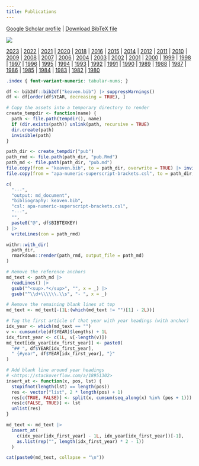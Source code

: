 ```yaml
---
title: Publications
---
```


<!-- After the .bib file is updated, knit this Rmd to update publications.html, then commit and push both the .bib and .html -->

[Google Scholar profile](https://scholar.google.com/citations?user=P5Rt1VEAAAAJ&hl=en) | [Download BibTeX file](https://keaven.github.io/keaven.bib)

![](/images/wordcloud.png)

<div class="index">
[2023](#year2023) | [2022](#year2022) | [2021](#year2021) | [2020](#year2020) |
[2018](#year2018) | [2016](#year2016) | [2015](#year2015) |
[2014](#year2014) | [2012](#year2012) | [2011](#year2011) |
[2010](#year2010) | [2009](#year2009) | [2008](#year2008) | [2007](#year2007) |
[2006](#year2006) | [2004](#year2004) | [2003](#year2003) |
[2002](#year2002) | [2001](#year2001) | [2000](#year2000) | [1999](#year1999) |
[1998](#year1998) | [1997](#year1997) | [1996](#year1996) | [1995](#year1995) |
[1994](#year1994) | [1993](#year1993) | [1992](#year1992) | [1991](#year1991) |
[1990](#year1990) | [1989](#year1989) | [1988](#year1988) | [1987](#year1987) |
[1986](#year1986) | [1985](#year1985) | [1984](#year1984) | [1983](#year1983) |
[1982](#year1982) | [1980](#year1980)
</div>

```css
.index { font-variant-numeric: tabular-nums; }
```

```r
df <- bib2df::bib2df("keaven.bib") |> suppressWarnings()
df <- df[order(df$YEAR, decreasing = TRUE), ]

# Copy the assets into a temporary directory to render
create_tempdir <- function(name) {
  path <- file.path(tempdir(), name)
  if (dir.exists(path)) unlink(path, recursive = TRUE)
  dir.create(path)
  invisible(path)
}

path_dir <- create_tempdir("pub")
path_rmd <- file.path(path_dir, "pub.Rmd")
path_md <- file.path(path_dir, "pub.md")
file.copy(from = "keaven.bib", to = path_dir, overwrite = TRUE) |> invisible()
file.copy(from = "apa-numeric-superscript-brackets.csl", to = path_dir, overwrite = TRUE) |> invisible()

c(
  "---",
  "output: md_document",
  "bibliography: keaven.bib",
  "csl: apa-numeric-superscript-brackets.csl",
  "---",
  "",
  paste0("@", df$BIBTEXKEY)
) |>
  writeLines(con = path_rmd)

withr::with_dir(
  path_dir,
  rmarkdown::render(path_rmd, output_file = path_md)
)

# Remove the reference anchors
md_text <- path_md |>
  readLines() |>
  gsub("^<sup>.*</sup>", "", x = _) |>
  gsub("^\\d+\\\\\\.\\s", "- ", x = _)

# Remove the remaining blank lines at top
md_text <- md_text[-(1L:(which(md_text != "")[1] - 2L))]

# Tag the first article of that year with year headings (with anchor)
idx_year <- which(md_text == "")
v <- cumsum(rle(df$YEAR)$lengths) + 1L
idx_first_year <- c(1L, v[-length(v)])
md_text[idx_year[idx_first_year]] <- paste0(
  "## ", df$YEAR[idx_first_year],
  " {#year", df$YEAR[idx_first_year], "}"
)

# Add blank line around year headings
# <https://stackoverflow.com/a/18951302>
insert_at <- function(x, pos, lst) {
  stopifnot(length(lst) == length(pos))
  res <- vector("list", 2 * length(pos) + 1)
  res[c(TRUE, FALSE)] <- split(x, cumsum(seq_along(x) %in% (pos + 1)))
  res[c(FALSE, TRUE)] <- lst
  unlist(res)
}

md_text <- md_text |>
  insert_at(
    c(idx_year[idx_first_year] - 1L, idx_year[idx_first_year])[-1],
    as.list(rep("", length(idx_first_year) * 2 - 1))
  )
```

```r
cat(paste0(md_text, collapse = "\n"))
```
